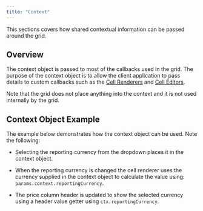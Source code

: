 ```yaml
---
title: "Context"
---
```


This sections covers how shared contextual information can be passed around the grid.

## Overview

The context object is passed to most of the callbacks used in the grid. The purpose of the context object is to allow the client application to pass details to custom callbacks such as the [Cell Renderers](/cell-rendering/) and [Cell Editors](/cell-editing/).

<api-documentation source='grid-options/properties.json' section='miscellaneous' names='["context"]' ></api-documentation>

Note that the grid does not place anything into the context and it is not used internally by the grid.

## Context Object Example

The example below demonstrates how the context object can be used. Note the following:

- Selecting the reporting currency from the dropdown places it in the context object.

- When the reporting currency is changed the cell renderer uses the currency supplied in the context object to calculate the value using: `params.context.reportingCurrency`.

- The price column header is updated to show the selected currency using a header value getter using `ctx.reportingCurrency`.

<GridExampleRunner title='Context Object' name='context' type='typescript'></GridExampleRunner>
